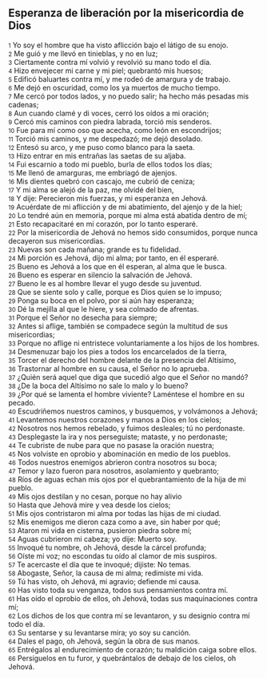 == Esperanza de liberación por la misericordia de Dios  ==

{{anchor|1}} <small>1</small> Yo soy el hombre que ha visto aflicción bajo el látigo de su enojo.<br>
{{anchor|2}} <small>2</small> Me guió y me llevó en tinieblas, y no en luz;<br>
{{anchor|3}} <small>3</small> Ciertamente contra mí volvió y revolvió su mano todo el día.<br>
{{anchor|4}} <small>4</small> Hizo envejecer mi carne y mi piel; quebrantó mis huesos;<br>
{{anchor|5}} <small>5</small> Edificó baluartes contra mí, y me rodeó de amargura y de trabajo.<br>
{{anchor|6}} <small>6</small> Me dejó en oscuridad, como los ya muertos de mucho tiempo.<br>
{{anchor|7}} <small>7</small> Me cercó por todos lados, y no puedo salir; ha hecho más pesadas mis cadenas;<br>
{{anchor|8}} <small>8</small> Aun cuando clamé y di voces, cerró los oídos a mi oración;<br>
{{anchor|9}} <small>9</small> Cercó mis caminos con piedra labrada, torció mis senderos.<br>
{{anchor|10}} <small>10</small> Fue para mí como oso que acecha, como león en escondrijos;<br>
{{anchor|11}} <small>11</small> Torció mis caminos, y me despedazó; me dejó desolado.<br>
{{anchor|12}} <small>12</small> Entesó su arco, y me puso como blanco para la saeta.<br>
{{anchor|13}} <small>13</small> Hizo entrar en mis entrañas las saetas de su aljaba.<br>
{{anchor|14}} <small>14</small> Fui escarnio a todo mi pueblo, burla de ellos todos los días;<br>
{{anchor|15}} <small>15</small> Me llenó de amarguras, me embriagó de ajenjos.<br>
{{anchor|16}} <small>16</small> Mis dientes quebró con cascajo, me cubrió de ceniza;<br>
{{anchor|17}} <small>17</small> Y mi alma se alejó de la paz, me olvidé del bien,<br>
{{anchor|18}} <small>18</small> Y dije: Perecieron mis fuerzas, y mi esperanza en Jehová.<br>
{{anchor|19}} <small>19</small> Acuérdate de mi aflicción y de mi abatimiento, del ajenjo y de la hiel;<br>
{{anchor|20}} <small>20</small> Lo tendré aún en memoria, porque mi alma está abatida dentro de mí;<br>
{{anchor|21}} <small>21</small> Esto recapacitaré en mi corazón, por lo tanto esperaré.<br>
{{anchor|22}} <small>22</small> Por la misericordia de Jehová no hemos sido consumidos, porque nunca decayeron sus misericordias.<br>
{{anchor|23}} <small>23</small> Nuevas son cada mañana; grande es tu fidelidad.<br>
{{anchor|24}} <small>24</small> Mi porción es Jehová, dijo mi alma; por tanto, en él esperaré.<br>
{{anchor|25}} <small>25</small> Bueno es Jehová a los que en él esperan, al alma que le busca.<br>
{{anchor|26}} <small>26</small> Bueno es esperar en silencio la salvación de Jehová.<br>
{{anchor|27}} <small>27</small> Bueno le es al hombre llevar el yugo desde su juventud.<br>
{{anchor|28}} <small>28</small> Que se siente solo y calle, porque es Dios quien se lo impuso;<br>
{{anchor|29}} <small>29</small> Ponga su boca en el polvo, por si aún hay esperanza;<br>
{{anchor|30}} <small>30</small> Dé la mejilla al que le hiere, y sea colmado de afrentas.<br>
{{anchor|31}} <small>31</small> Porque el Señor no desecha para siempre;<br>
{{anchor|32}} <small>32</small> Antes si aflige, también se compadece según la multitud de sus misericordias;<br>
{{anchor|33}} <small>33</small> Porque no aflige ni entristece voluntariamente a los hijos de los hombres.<br>
{{anchor|34}} <small>34</small> Desmenuzar bajo los pies a todos los encarcelados de la tierra,<br>
{{anchor|35}} <small>35</small> Torcer el derecho del hombre delante de la presencia del Altísimo,<br>
{{anchor|36}} <small>36</small> Trastornar al hombre en su causa, el Señor no lo aprueba.<br>
{{anchor|37}} <small>37</small> ¿Quién será aquel que diga que sucedió algo que el Señor no mandó?<br>
{{anchor|38}} <small>38</small> ¿De la boca del Altísimo no sale lo malo y lo bueno?<br>
{{anchor|39}} <small>39</small> ¿Por qué se lamenta el hombre viviente? Laméntese el hombre en su pecado.<br>
{{anchor|40}} <small>40</small> Escudriñemos nuestros caminos, y busquemos, y volvámonos a Jehová;<br>
{{anchor|41}} <small>41</small> Levantemos nuestros corazones y manos a Dios en los cielos;<br>
{{anchor|42}} <small>42</small> Nosotros nos hemos rebelado, y fuimos desleales; tú no perdonaste.<br>
{{anchor|43}} <small>43</small> Desplegaste la ira y nos perseguiste; mataste, y no perdonaste;<br>
{{anchor|44}} <small>44</small> Te cubriste de nube para que no pasase la oración nuestra;<br>
{{anchor|45}} <small>45</small> Nos volviste en oprobio y abominación en medio de los pueblos.<br>
{{anchor|46}} <small>46</small> Todos nuestros enemigos abrieron contra nosotros su boca;<br>
{{anchor|47}} <small>47</small> Temor y lazo fueron para nosotros, asolamiento y quebranto;<br>
{{anchor|48}} <small>48</small> Ríos de aguas echan mis ojos por el quebrantamiento de la hija de mi pueblo.<br>
{{anchor|49}} <small>49</small> Mis ojos destilan y no cesan, porque no hay alivio<br>
{{anchor|50}} <small>50</small> Hasta que Jehová mire y vea desde los cielos;<br>
{{anchor|51}} <small>51</small> Mis ojos contristaron mi alma por todas las hijas de mi ciudad.<br>
{{anchor|52}} <small>52</small> Mis enemigos me dieron caza como a ave, sin haber por qué;<br>
{{anchor|53}} <small>53</small> Ataron mi vida en cisterna, pusieron piedra sobre mí;<br>
{{anchor|54}} <small>54</small> Aguas cubrieron mi cabeza; yo dije: Muerto soy.<br>
{{anchor|55}} <small>55</small> Invoqué tu nombre, oh Jehová, desde la cárcel profunda;<br>
{{anchor|56}} <small>56</small> Oíste mi voz; no escondas tu oído al clamor de mis suspiros.<br>
{{anchor|57}} <small>57</small> Te acercaste el día que te invoqué; dijiste: No temas.<br>
{{anchor|58}} <small>58</small> Abogaste, Señor, la causa de mi alma; redimiste mi vida.<br>
{{anchor|59}} <small>59</small> Tú has visto, oh Jehová, mi agravio; defiende mi causa.<br>
{{anchor|60}} <small>60</small> Has visto toda su venganza, todos sus pensamientos contra mí.<br>
{{anchor|61}} <small>61</small> Has oído el oprobio de ellos, oh Jehová, todas sus maquinaciones contra mí;<br>
{{anchor|62}} <small>62</small> Los dichos de los que contra mí se levantaron, y su designio contra mí todo el día.<br>
{{anchor|63}} <small>63</small> Su sentarse y su levantarse mira; yo soy su canción.<br>
{{anchor|64}} <small>64</small> Dales el pago, oh Jehová, según la obra de sus manos.<br>
{{anchor|65}} <small>65</small> Entrégalos al endurecimiento de corazón; tu maldición caiga sobre ellos.<br>
{{anchor|66}} <small>66</small> Persíguelos en tu furor, y quebrántalos de debajo de los cielos, oh Jehová.<br>
